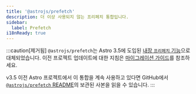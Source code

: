 ```yaml
---
title: '@astrojs/prefetch'
description: 더 이상 사용되지 않는 프리페치 통합입니다.
sidebar:
  label: Prefetch
i18nReady: true
---
```


:::caution[제거됨]
`@astrojs/prefetch`는 Astro 3.5에 도입된 [내장 `프리페치` 기능](/ko/guides/prefetch/)으로 대체되었습니다. 이전 프로젝트 업데이트에 대한 지침은 [마이그레이션 가이드](/ko/guides/prefetch/#astrojsprefetch에서-마이그레이션)를 참조하세요.

v3.5 이전 Astro 프로젝트에서 이 통합을 계속 사용하고 있다면 GitHub에서 [`@astrojs/prefetch` README](https://github.com/withastro/astro/blob/c47478bbf6b21973419f25234c68efb59466b368/packages%2Fintegrations%2Fprefetch%2FREADME.md)의 보관된 사본을 읽을 수 있습니다.
:::
